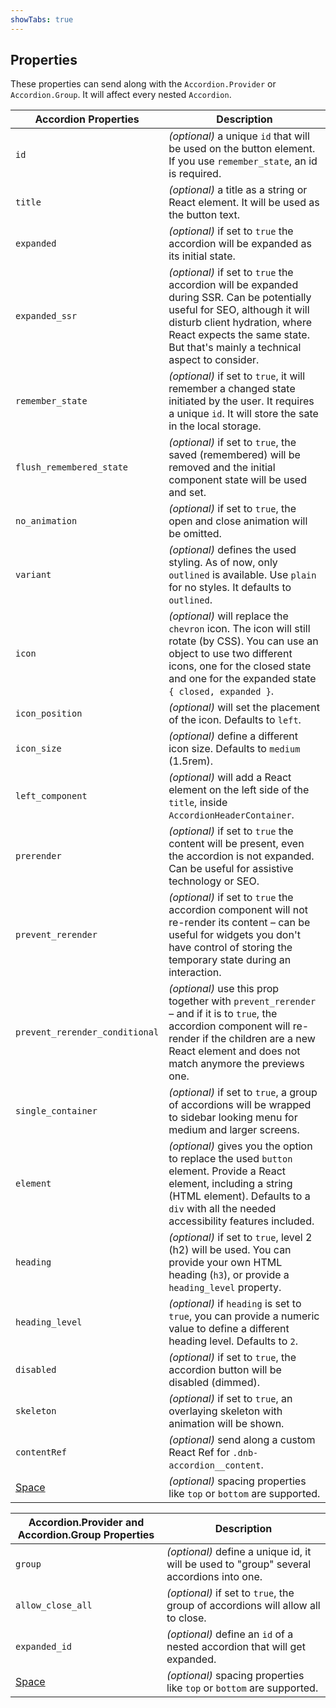 ```yaml
---
showTabs: true
---
```


## Properties

These properties can send along with the `Accordion.Provider` or `Accordion.Group`. It will affect every nested `Accordion`.

| Accordion Properties                        | Description                                                                                                                                                                                                                                  |
| ------------------------------------------- | -------------------------------------------------------------------------------------------------------------------------------------------------------------------------------------------------------------------------------------------- |
| `id`                                        | _(optional)_ a unique `id` that will be used on the button element. If you use `remember_state`, an id is required.                                                                                                                          |
| `title`                                     | _(optional)_ a title as a string or React element. It will be used as the button text.                                                                                                                                                       |
| `expanded`                                  | _(optional)_ if set to `true` the accordion will be expanded as its initial state.                                                                                                                                                           |
| `expanded_ssr`                              | _(optional)_ if set to `true` the accordion will be expanded during SSR. Can be potentially useful for SEO, although it will disturb client hydration, where React expects the same state. But that's mainly a technical aspect to consider. |
| `remember_state`                            | _(optional)_ if set to `true`, it will remember a changed state initiated by the user. It requires a unique `id`. It will store the sate in the local storage.                                                                               |
| `flush_remembered_state`                    | _(optional)_ if set to `true`, the saved (remembered) will be removed and the initial component state will be used and set.                                                                                                                  |
| `no_animation`                              | _(optional)_ if set to `true`, the open and close animation will be omitted.                                                                                                                                                                 |
| `variant`                                   | _(optional)_ defines the used styling. As of now, only `outlined` is available. Use `plain` for no styles. It defaults to `outlined`.                                                                                                        |
| `icon`                                      | _(optional)_ will replace the `chevron` icon. The icon will still rotate (by CSS). You can use an object to use two different icons, one for the closed state and one for the expanded state `{ closed, expanded }`.                         |
| `icon_position`                             | _(optional)_ will set the placement of the icon. Defaults to `left`.                                                                                                                                                                         |
| `icon_size`                                 | _(optional)_ define a different icon size. Defaults to `medium` (1.5rem).                                                                                                                                                                    |
| `left_component`                            | _(optional)_ will add a React element on the left side of the `title`, inside `AccordionHeaderContainer`.                                                                                                                                    |
| `prerender`                                 | _(optional)_ if set to `true` the content will be present, even the accordion is not expanded. Can be useful for assistive technology or SEO.                                                                                                |
| `prevent_rerender`                          | _(optional)_ if set to `true` the accordion component will not re-render its content – can be useful for widgets you don't have control of storing the temporary state during an interaction.                                                |
| `prevent_rerender_conditional`              | _(optional)_ use this prop together with `prevent_rerender` – and if it is to `true`, the accordion component will re-render if the children are a new React element and does not match anymore the previews one.                            |
| `single_container`                          | _(optional)_ if set to `true`, a group of accordions will be wrapped to sidebar looking menu for medium and larger screens.                                                                                                                  |
| `element`                                   | _(optional)_ gives you the option to replace the used `button` element. Provide a React element, including a string (HTML element). Defaults to a `div` with all the needed accessibility features included.                                 |
| `heading`                                   | _(optional)_ if set to `true`, level 2 (h2) will be used. You can provide your own HTML heading (`h3`), or provide a `heading_level` property.                                                                                               |
| `heading_level`                             | _(optional)_ if `heading` is set to `true`, you can provide a numeric value to define a different heading level. Defaults to `2`.                                                                                                            |
| `disabled`                                  | _(optional)_ if set to `true`, the accordion button will be disabled (dimmed).                                                                                                                                                               |
| `skeleton`                                  | _(optional)_ if set to `true`, an overlaying skeleton with animation will be shown.                                                                                                                                                          |
| `contentRef`                                | _(optional)_ send along a custom React Ref for `.dnb-accordion__content`.                                                                                                                                                                    |
| [Space](/uilib/components/space/properties) | _(optional)_ spacing properties like `top` or `bottom` are supported.                                                                                                                                                                        |

| Accordion.Provider and Accordion.Group Properties | Description                                                                              |
| ------------------------------------------------- | ---------------------------------------------------------------------------------------- |
| `group`                                           | _(optional)_ define a unique id, it will be used to "group" several accordions into one. |
| `allow_close_all`                                 | _(optional)_ if set to `true`, the group of accordions will allow all to close.          |
| `expanded_id`                                     | _(optional)_ define an `id` of a nested accordion that will get expanded.                |
| [Space](/uilib/components/space/properties)       | _(optional)_ spacing properties like `top` or `bottom` are supported.                    |

